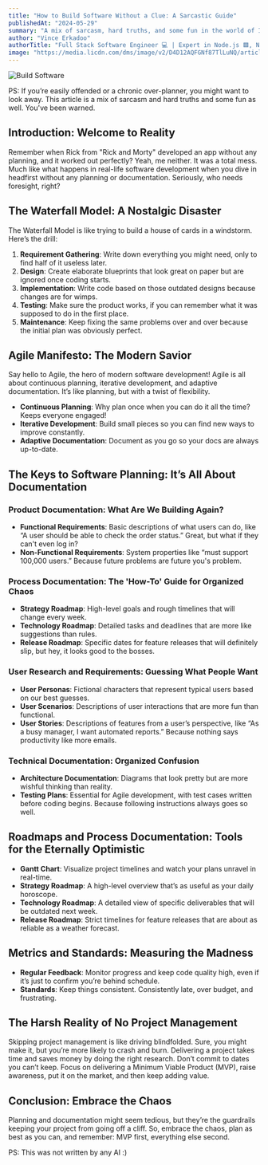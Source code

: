 ```yaml
---
title: "How to Build Software Without a Clue: A Sarcastic Guide"
publishedAt: "2024-05-29"
summary: "A mix of sarcasm, hard truths, and some fun in the world of IT Service Management and Agile development."
author: "Vince Erkadoo"
authorTitle: "Full Stack Software Engineer 💻 | Expert in Node.js 🟩, Next.js ⏭️ | Solutions Architecture for JavaScript Tech Stack 🛠️ | Agile Methodologies Enthusiast 🚀 | Project Management Certified 📜 | Self-Taught Innovator 🧠"
image: "https://media.licdn.com/dms/image/v2/D4D12AQFGNf87TlLuNQ/article-cover_image-shrink_720_1280/article-cover_image-shrink_720_1280/0/1721188566580?e=1759968000&v=beta&t=_TSwsbQxVCLRMzzop9RtTlLkefmqSg2rWzGzNm2GNCU"
---
```

![Build Software](https://media.licdn.com/dms/image/v2/D4D12AQFGNf87TlLuNQ/article-cover_image-shrink_720_1280/article-cover_image-shrink_720_1280/0/1721188566580?e=1759968000&v=beta&t=_TSwsbQxVCLRMzzop9RtTlLkefmqSg2rWzGzNm2GNCU)

PS: If you’re easily offended or a chronic over-planner, you might want to look away. This article is a mix of sarcasm and hard truths and some fun as well. You've been warned.

## Introduction: Welcome to Reality

Remember when Rick from "Rick and Morty" developed an app without any planning, and it worked out perfectly? Yeah, me neither. It was a total mess. Much like what happens in real-life software development when you dive in headfirst without any planning or documentation. Seriously, who needs foresight, right?

## The Waterfall Model: A Nostalgic Disaster

The Waterfall Model is like trying to build a house of cards in a windstorm. Here’s the drill:

1. **Requirement Gathering**: Write down everything you might need, only to find half of it useless later.
2. **Design**: Create elaborate blueprints that look great on paper but are ignored once coding starts.
3. **Implementation**: Write code based on those outdated designs because changes are for wimps.
4. **Testing**: Make sure the product works, if you can remember what it was supposed to do in the first place.
5. **Maintenance**: Keep fixing the same problems over and over because the initial plan was obviously perfect.

## Agile Manifesto: The Modern Savior

Say hello to Agile, the hero of modern software development! Agile is all about continuous planning, iterative development, and adaptive documentation. It’s like planning, but with a twist of flexibility.

- **Continuous Planning**: Why plan once when you can do it all the time? Keeps everyone engaged!
- **Iterative Development**: Build small pieces so you can find new ways to improve constantly.
- **Adaptive Documentation**: Document as you go so your docs are always up-to-date.

## The Keys to Software Planning: It’s All About Documentation

### Product Documentation: What Are We Building Again?

- **Functional Requirements**: Basic descriptions of what users can do, like “A user should be able to check the order status.” Great, but what if they can't even log in?
- **Non-Functional Requirements**: System properties like “must support 100,000 users.” Because future problems are future you's problem.

### Process Documentation: The 'How-To' Guide for Organized Chaos

- **Strategy Roadmap**: High-level goals and rough timelines that will change every week.
- **Technology Roadmap**: Detailed tasks and deadlines that are more like suggestions than rules.
- **Release Roadmap**: Specific dates for feature releases that will definitely slip, but hey, it looks good to the bosses.

### User Research and Requirements: Guessing What People Want

- **User Personas**: Fictional characters that represent typical users based on our best guesses.
- **User Scenarios**: Descriptions of user interactions that are more fun than functional.
- **User Stories**: Descriptions of features from a user’s perspective, like “As a busy manager, I want automated reports.” Because nothing says productivity like more emails.

### Technical Documentation: Organized Confusion

- **Architecture Documentation**: Diagrams that look pretty but are more wishful thinking than reality.
- **Testing Plans**: Essential for Agile development, with test cases written before coding begins. Because following instructions always goes so well.

## Roadmaps and Process Documentation: Tools for the Eternally Optimistic

- **Gantt Chart**: Visualize project timelines and watch your plans unravel in real-time.
- **Strategy Roadmap**: A high-level overview that’s as useful as your daily horoscope.
- **Technology Roadmap**: A detailed view of specific deliverables that will be outdated next week.
- **Release Roadmap**: Strict timelines for feature releases that are about as reliable as a weather forecast.

## Metrics and Standards: Measuring the Madness

- **Regular Feedback**: Monitor progress and keep code quality high, even if it’s just to confirm you’re behind schedule.
- **Standards**: Keep things consistent. Consistently late, over budget, and frustrating.

## The Harsh Reality of No Project Management

Skipping project management is like driving blindfolded. Sure, you might make it, but you’re more likely to crash and burn. Delivering a project takes time and saves money by doing the right research. Don’t commit to dates you can’t keep. Focus on delivering a Minimum Viable Product (MVP), raise awareness, put it on the market, and then keep adding value.

## Conclusion: Embrace the Chaos

Planning and documentation might seem tedious, but they’re the guardrails keeping your project from going off a cliff. So, embrace the chaos, plan as best as you can, and remember: MVP first, everything else second.

PS: This was not written by any AI :)
